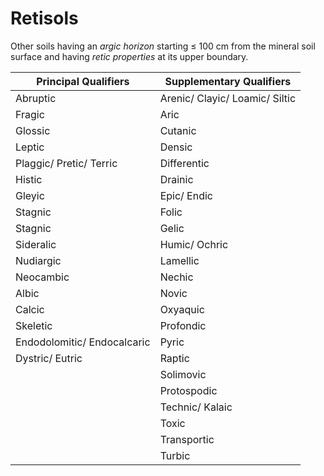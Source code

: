 # Retisols {#key-retisols}

::: grid
::: g-col-4
Other soils having an *argic horizon* starting ≤ 100 cm from the mineral soil surface and having *retic properties* at its upper boundary.
:::

::: g-col-8
| Principal Qualifiers         | Supplementary Qualifiers        |
|------------------------------|---------------------------------|
| Abruptic                     | Arenic/ Clayic/ Loamic/ Siltic  |
| Fragic                       | Aric                            |
| Glossic                      | Cutanic                         |
| Leptic                       | Densic                          |
| Plaggic/ Pretic/ Terric      | Differentic                     |
| Histic                       | Drainic                         |
| Gleyic                       | Epic/ Endic                     |
| Stagnic                      | Folic                           |
| Stagnic                      | Gelic                           |
| Sideralic                    | Humic/ Ochric                   |
| Nudiargic                    | Lamellic                        |
| Neocambic                    | Nechic                          |
| Albic                        | Novic                           |
| Calcic                       | Oxyaquic                        |
| Skeletic                     | Profondic                       |
| Endodolomitic/ Endocalcaric  | Pyric                           |
| Dystric/ Eutric              | Raptic                          |
|                              | Solimovic                       |
|                              | Protospodic                     |
|                              | Technic/ Kalaic                 |
|                              | Toxic                           |
|                              | Transportic                     |
|                              | Turbic                          |
:::
:::
